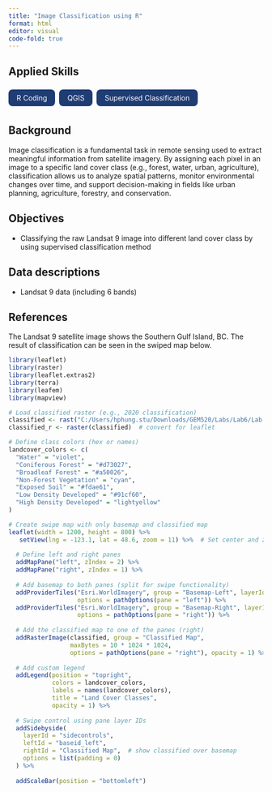 ```yaml
---
title: "Image Classification using R"
format: html
editor: visual
code-fold: true
---
```


## Applied Skills

<div style="display: flex; flex-wrap: wrap; gap: 0.5rem; margin-bottom: 1.5rem;">

<span style="background-color: #1f3c73; color: white; padding: 0.5rem 1rem; border-radius: 0.5rem;">R Coding</span>

<span style="background-color: #1f3c73; color: white; padding: 0.5rem 1rem; border-radius: 0.5rem;">QGIS</span>

<span style="background-color: #1f3c73; color: white; padding: 0.5rem 1rem; border-radius: 0.5rem;">Supervised Classification</span>

</div>


::: panel-tabset
## Background

Image classification is a fundamental task in remote sensing used to extract meaningful information from satellite imagery.  By assigning each pixel in an image to a specific land cover class (e.g., forest, water, urban, agriculture), classification allows us to analyze spatial patterns, monitor environmental changes over time, and support decision-making in fields like urban planning, agriculture, forestry, and conservation.

## Objectives

- Classifying the raw Landsat 9 image into different land cover class by using supervised classification method

## Data descriptions

- Landsat 9 data (including 6 bands)

## References


:::

The Landsat 9 satellite image shows the Southern Gulf Island, BC. The result of classification can be seen in the swiped map below.

```r

library(leaflet)
library(raster)
library(leaflet.extras2)
library(terra)
library(leafem)
library(mapview)

```


```r
# Load classified raster (e.g., 2020 classification)
classified <- rast("C:/Users/hphung.stu/Downloads/GEM520/Labs/Lab6/Lab 6 - Classification/Lab 6 - Classification/outputs/classified_map2.tif")
classified_r <- raster(classified)  # convert for leaflet
```


```r
# Define class colors (hex or names)
landcover_colors <- c(
  "Water" = "violet",
  "Coniferous Forest" = "#d73027",
  "Broadleaf Forest" = "#a50026",
  "Non-Forest Vegetation" = "cyan",
  "Exposed Soil" = "#fdae61",
  "Low Density Developed" = "#91cf60",
  "High Density Developed" = "lightyellow"
)

# Create swipe map with only basemap and classified map
leaflet(width = 1200, height = 800) %>%
   setView(lng = -123.1, lat = 48.6, zoom = 11) %>%  # Set center and zoom
  
  # Define left and right panes
  addMapPane("left", zIndex = 2) %>%
  addMapPane("right", zIndex = 1) %>%
  
  # Add basemap to both panes (split for swipe functionality)
  addProviderTiles("Esri.WorldImagery", group = "Basemap-Left", layerId = "baseid_left",
                   options = pathOptions(pane = "left")) %>%
  addProviderTiles("Esri.WorldImagery", group = "Basemap-Right", layerId = "baseid_right",
                   options = pathOptions(pane = "right")) %>%
  
  # Add the classified map to one of the panes (right)
  addRasterImage(classified, group = "Classified Map",
                 maxBytes = 10 * 1024 * 1024,
                 options = pathOptions(pane = "right"), opacity = 1) %>%
  
  # Add custom legend
  addLegend(position = "topright",
            colors = landcover_colors,
            labels = names(landcover_colors),
            title = "Land Cover Classes",
            opacity = 1) %>%
  
  # Swipe control using pane layer IDs
  addSidebyside(
    layerId = "sidecontrols",
    leftId = "baseid_left",
    rightId = "Classified Map",  # show classified over basemap
    options = list(padding = 0)
  ) %>%
  
  addScaleBar(position = "bottomleft")
```


